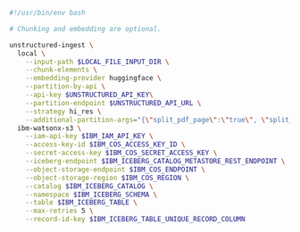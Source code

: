 ```bash CLI
#!/usr/bin/env bash

# Chunking and embedding are optional.

unstructured-ingest \
  local \
    --input-path $LOCAL_FILE_INPUT_DIR \
    --chunk-elements \
    --embedding-provider huggingface \
    --partition-by-api \
    --api-key $UNSTRUCTURED_API_KEY\
    --partition-endpoint $UNSTRUCTURED_API_URL \
    --strategy hi_res \
    --additional-partition-args="{\"split_pdf_page\":\"true\", \"split_pdf_allow_failed\":\"true\", \"split_pdf_concurrency_level\": 15}" \
  ibm-watsonx-s3 \
    --iam-api-key $IBM_IAM_API_KEY \
    --access-key-id $IBM_COS_ACCESS_KEY_ID \
    --secret-access-key $IBM_COS_SECRET_ACCESS_KEY \
    --iceberg-endpoint $IBM_ICEBERG_CATALOG_METASTORE_REST_ENDPOINT \
    --object-storage-endpoint $IBM_COS_ENDPOINT \
    --object-storage-region $IBM_COS_REGION \
    --catalog $IBM_ICEBERG_CATALOG \
    --namespace $IBM_ICEBERG_SCHEMA \
    --table $IBM_ICEBERG_TABLE \
    --max-retries 5 \
    --record-id-key $IBM_ICEBERG_TABLE_UNIQUE_RECORD_COLUMN
```